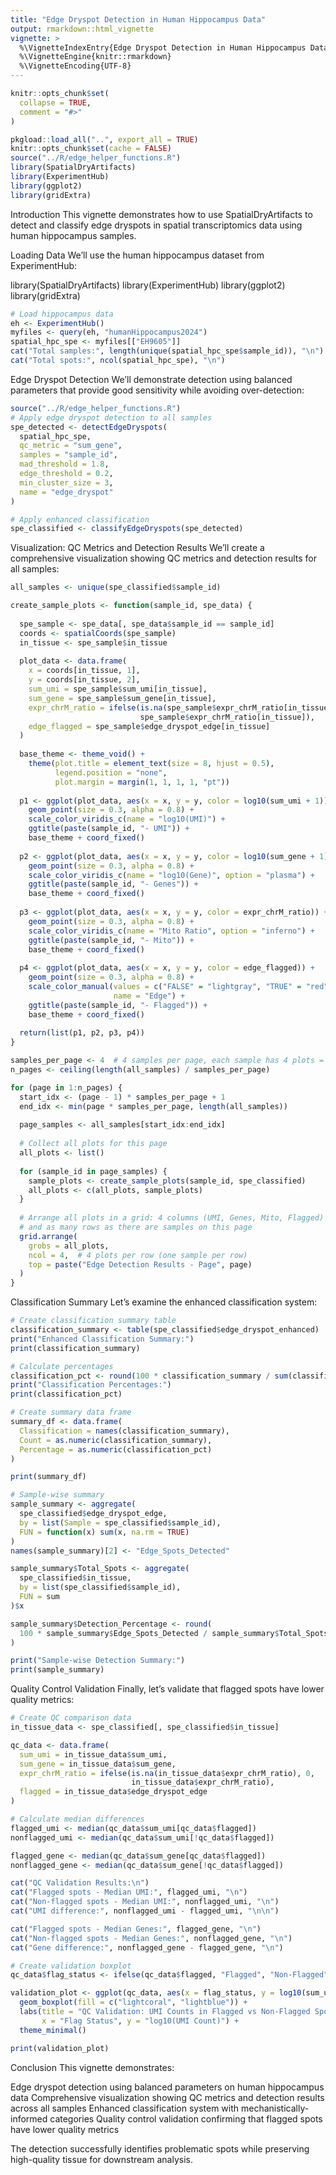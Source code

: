 ```yaml
---
title: "Edge Dryspot Detection in Human Hippocampus Data"
output: rmarkdown::html_vignette
vignette: >
  %\VignetteIndexEntry{Edge Dryspot Detection in Human Hippocampus Data}
  %\VignetteEngine{knitr::rmarkdown}
  %\VignetteEncoding{UTF-8}
---
```


```r
knitr::opts_chunk$set(
  collapse = TRUE,
  comment = "#>"
)
```

```r
pkgload::load_all("..", export_all = TRUE)
knitr::opts_chunk$set(cache = FALSE)
source("../R/edge_helper_functions.R")
library(SpatialDryArtifacts)
library(ExperimentHub)
library(ggplot2)
library(gridExtra)
```

Introduction
This vignette demonstrates how to use SpatialDryArtifacts to detect and classify edge dryspots in spatial transcriptomics data using human hippocampus samples.

Loading Data
We'll use the human hippocampus dataset from ExperimentHub:

library(SpatialDryArtifacts)
library(ExperimentHub)
library(ggplot2)
library(gridExtra)

```r
# Load hippocampus data
eh <- ExperimentHub()
myfiles <- query(eh, "humanHippocampus2024")
spatial_hpc_spe <- myfiles[["EH9605"]]
cat("Total samples:", length(unique(spatial_hpc_spe$sample_id)), "\n")
cat("Total spots:", ncol(spatial_hpc_spe), "\n")
```
Edge Dryspot Detection
We'll demonstrate detection using balanced parameters that provide good sensitivity while avoiding over-detection:

```r
source("../R/edge_helper_functions.R")
# Apply edge dryspot detection to all samples
spe_detected <- detectEdgeDryspots(
  spatial_hpc_spe,
  qc_metric = "sum_gene",
  samples = "sample_id",
  mad_threshold = 1.8,
  edge_threshold = 0.2,
  min_cluster_size = 3,
  name = "edge_dryspot"
)

# Apply enhanced classification
spe_classified <- classifyEdgeDryspots(spe_detected)
```

Visualization: QC Metrics and Detection Results
We'll create a comprehensive visualization showing QC metrics and detection results for all samples:
```r
all_samples <- unique(spe_classified$sample_id)

create_sample_plots <- function(sample_id, spe_data) {
  
  spe_sample <- spe_data[, spe_data$sample_id == sample_id]
  coords <- spatialCoords(spe_sample)
  in_tissue <- spe_sample$in_tissue
  
  plot_data <- data.frame(
    x = coords[in_tissue, 1],
    y = coords[in_tissue, 2],
    sum_umi = spe_sample$sum_umi[in_tissue],
    sum_gene = spe_sample$sum_gene[in_tissue],
    expr_chrM_ratio = ifelse(is.na(spe_sample$expr_chrM_ratio[in_tissue]), 0, 
                             spe_sample$expr_chrM_ratio[in_tissue]),
    edge_flagged = spe_sample$edge_dryspot_edge[in_tissue]
  )
  
  base_theme <- theme_void() + 
    theme(plot.title = element_text(size = 8, hjust = 0.5),
          legend.position = "none",
          plot.margin = margin(1, 1, 1, 1, "pt"))
  
  p1 <- ggplot(plot_data, aes(x = x, y = y, color = log10(sum_umi + 1))) +
    geom_point(size = 0.3, alpha = 0.8) +
    scale_color_viridis_c(name = "log10(UMI)") +
    ggtitle(paste(sample_id, "- UMI")) +
    base_theme + coord_fixed()
  
  p2 <- ggplot(plot_data, aes(x = x, y = y, color = log10(sum_gene + 1))) +
    geom_point(size = 0.3, alpha = 0.8) +
    scale_color_viridis_c(name = "log10(Gene)", option = "plasma") +
    ggtitle(paste(sample_id, "- Genes")) +
    base_theme + coord_fixed()
  
  p3 <- ggplot(plot_data, aes(x = x, y = y, color = expr_chrM_ratio)) +
    geom_point(size = 0.3, alpha = 0.8) +
    scale_color_viridis_c(name = "Mito Ratio", option = "inferno") +
    ggtitle(paste(sample_id, "- Mito")) +
    base_theme + coord_fixed()
  
  p4 <- ggplot(plot_data, aes(x = x, y = y, color = edge_flagged)) +
    geom_point(size = 0.3, alpha = 0.8) +
    scale_color_manual(values = c("FALSE" = "lightgray", "TRUE" = "red"), 
                       name = "Edge") +
    ggtitle(paste(sample_id, "- Flagged")) +
    base_theme + coord_fixed()
  
  return(list(p1, p2, p3, p4))
}

samples_per_page <- 4  # 4 samples per page, each sample has 4 plots = 16 plots per page
n_pages <- ceiling(length(all_samples) / samples_per_page)

for (page in 1:n_pages) {
  start_idx <- (page - 1) * samples_per_page + 1
  end_idx <- min(page * samples_per_page, length(all_samples))
  
  page_samples <- all_samples[start_idx:end_idx]
  
  # Collect all plots for this page
  all_plots <- list()
  
  for (sample_id in page_samples) {
    sample_plots <- create_sample_plots(sample_id, spe_classified)
    all_plots <- c(all_plots, sample_plots)
  }
  
  # Arrange all plots in a grid: 4 columns (UMI, Genes, Mito, Flagged) 
  # and as many rows as there are samples on this page
  grid.arrange(
    grobs = all_plots,
    ncol = 4,  # 4 plots per row (one sample per row)
    top = paste("Edge Detection Results - Page", page)
  )
}
```

Classification Summary
Let's examine the enhanced classification system:
```r
# Create classification summary table
classification_summary <- table(spe_classified$edge_dryspot_enhanced)
print("Enhanced Classification Summary:")
print(classification_summary)

# Calculate percentages
classification_pct <- round(100 * classification_summary / sum(classification_summary), 2)
print("Classification Percentages:")
print(classification_pct)

# Create summary data frame
summary_df <- data.frame(
  Classification = names(classification_summary),
  Count = as.numeric(classification_summary),
  Percentage = as.numeric(classification_pct)
)

print(summary_df)

# Sample-wise summary
sample_summary <- aggregate(
  spe_classified$edge_dryspot_edge, 
  by = list(Sample = spe_classified$sample_id), 
  FUN = function(x) sum(x, na.rm = TRUE)
)
names(sample_summary)[2] <- "Edge_Spots_Detected"

sample_summary$Total_Spots <- aggregate(
  spe_classified$in_tissue, 
  by = list(spe_classified$sample_id), 
  FUN = sum
)$x

sample_summary$Detection_Percentage <- round(
  100 * sample_summary$Edge_Spots_Detected / sample_summary$Total_Spots, 2
)

print("Sample-wise Detection Summary:")
print(sample_summary)
```
Quality Control Validation
Finally, let's validate that flagged spots have lower quality metrics:

```r
# Create QC comparison data
in_tissue_data <- spe_classified[, spe_classified$in_tissue]

qc_data <- data.frame(
  sum_umi = in_tissue_data$sum_umi,
  sum_gene = in_tissue_data$sum_gene,
  expr_chrM_ratio = ifelse(is.na(in_tissue_data$expr_chrM_ratio), 0, 
                           in_tissue_data$expr_chrM_ratio),
  flagged = in_tissue_data$edge_dryspot_edge
)

# Calculate median differences
flagged_umi <- median(qc_data$sum_umi[qc_data$flagged])
nonflagged_umi <- median(qc_data$sum_umi[!qc_data$flagged])

flagged_gene <- median(qc_data$sum_gene[qc_data$flagged])
nonflagged_gene <- median(qc_data$sum_gene[!qc_data$flagged])

cat("QC Validation Results:\n")
cat("Flagged spots - Median UMI:", flagged_umi, "\n")
cat("Non-flagged spots - Median UMI:", nonflagged_umi, "\n")
cat("UMI difference:", nonflagged_umi - flagged_umi, "\n\n")

cat("Flagged spots - Median Genes:", flagged_gene, "\n")
cat("Non-flagged spots - Median Genes:", nonflagged_gene, "\n")
cat("Gene difference:", nonflagged_gene - flagged_gene, "\n")

# Create validation boxplot
qc_data$flag_status <- ifelse(qc_data$flagged, "Flagged", "Non-Flagged")

validation_plot <- ggplot(qc_data, aes(x = flag_status, y = log10(sum_umi + 1))) +
  geom_boxplot(fill = c("lightcoral", "lightblue")) +
  labs(title = "QC Validation: UMI Counts in Flagged vs Non-Flagged Spots",
       x = "Flag Status", y = "log10(UMI Count)") +
  theme_minimal()

print(validation_plot)
```

Conclusion
This vignette demonstrates:

Edge dryspot detection using balanced parameters on human hippocampus data
Comprehensive visualization showing QC metrics and detection results across all samples
Enhanced classification system with mechanistically-informed categories
Quality control validation confirming that flagged spots have lower quality metrics

The detection successfully identifies problematic spots while preserving high-quality tissue for downstream analysis.
